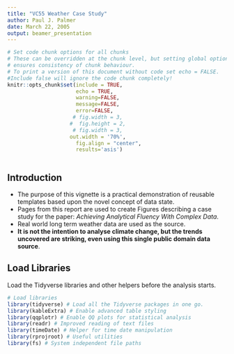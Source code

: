 ```yaml
---
title: "VC55 Weather Case Study"
author: Paul J. Palmer
date: March 22, 2005
output: beamer_presentation
---
```

```r
# Set code chunk options for all chunks
# These can be overridden at the chunk level, but setting global options 
# ensures consistency of chunk behaviour.
# To print a version of this document without code set echo = FALSE. 
#Include false will ignore the code chunk completely!
knitr::opts_chunk$set(include = TRUE, 
                      echo = TRUE, 
                      warning=FALSE, 
                      message=FALSE, 
                      error=FALSE, 
                     # fig.width = 3,
                    #  fig.height = 2,
                     # fig.width = 3,
                    out.width = '70%',
                      fig.align = "center",
                      results='asis')



```


## Introduction

   - The purpose of this vignette is a practical demonstration of reusable templates based upon the novel concept of data state. 
   - Pages from this report are used to create Figures describing a case study for the paper: *Achieving Analytical Fluency With Complex Data*.
   -  Real world long term weather data are used as the source. 
   - **It is not the intention to analyse climate change, but the trends uncovered are striking, even using this single public domain data source**.

## Load Libraries

Load the Tidyverse libraries and other helpers before the analysis starts.


```r
# Load libraries
library(tidyverse) # Load all the Tidyverse packages in one go.
library(kableExtra) # Enable advanced table styling
library(qqplotr) # Enable QQ plots for statistical analysis
library(readr) # Improved reading of text files
library(timeDate) # Helper for time date manipulation
library(rprojroot) # Useful utilities
library(fs) # System independent file paths

```



